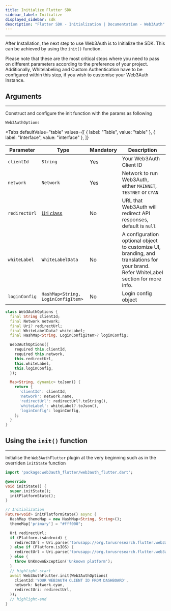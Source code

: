 ```yaml
---
title: Initialize Flutter SDK
sidebar_label: Initialize
displayed_sidebar: sdk
description: "Flutter SDK - Initialization | Documentation - Web3Auth"
---
```



---

After Installation, the next step to use Web3Auth is to Initialize the SDK. This can be achieved by using the `init()` function.

Please note that these are the most critical steps where you need to pass on different parameters according to the preference of your project.
Additionally, Whitelabeling and Custom Authentication have to be configured within this step, if you wish to customise your Web3Auth Instance.

## Arguments

---

Construct and configure the init function with the params as following

`Web3AuthOptions`

<Tabs
  defaultValue="table"
  values={[
    { label: "Table", value: "table" },
    { label: "Interface", value: "interface" },
  ]}
>

<TabItem value="table">

| Parameter     | Type                                                                     | Mandatory | Description                                                                                                                         |
| ------------- | ------------------------------------------------------------------------ | --------- | ----------------------------------------------------------------------------------------------------------------------------------- |
| `clientId`    | `String`                                                                 | Yes       | Your Web3Auth Client ID                                                                                                             |
| `network`     | `Network`                                                                | Yes       | Network to run Web3Auth, either `MAINNET`, `TESTNET` or `CYAN`                                                                      |
| `redirectUrl` | [Uri class](https://api.dart.dev/stable/2.18.0/dart-core/Uri-class.html) | No        | URL that Web3Auth will redirect API responses, default is `null`                                                                    |
| `whiteLabel`  | `WhiteLabelData`                                                         | No        | A configuration optional object to customize UI, branding, and translations for your brand. Refer WhiteLabel section for more info. |
| `loginConfig` | `HashMap<String, LoginConfigItem>`                                       | No        | Login config object                                                                                                                 |

</TabItem>

<TabItem value="interface">

```dart
class Web3AuthOptions {
  final String clientId;
  final Network network;
  final Uri? redirectUrl;
  final WhiteLabelData? whiteLabel;
  final HashMap<String, LoginConfigItem>? loginConfig;

  Web3AuthOptions({
    required this.clientId,
    required this.network,
    this.redirectUrl,
    this.whiteLabel,
    this.loginConfig,
  });

  Map<String, dynamic> toJson() {
    return {
      'clientId': clientId,
      'network': network.name,
      'redirectUrl': redirectUrl?.toString(),
      'whiteLabel': whiteLabel?.toJson(),
      'loginConfig': loginConfig,
    };
  }
}
```

</TabItem>

</Tabs>

## Using the `init()` function

---

Initialise the `Web3AuthFlutter` plugin at the very beginning such as in the overriden `initState` function

```dart
import 'package:web3auth_flutter/web3auth_flutter.dart';

@override
void initState() {
  super.initState();
  initPlatformState();
}

// Initialization
Future<void> initPlatformState() async {
  HashMap themeMap = new HashMap<String, String>();
  themeMap['primary'] = "#fff000";

  Uri redirectUrl;
  if (Platform.isAndroid) {
    redirectUrl = Uri.parse('torusapp://org.torusresearch.flutter.web3authexample/auth');
  } else if (Platform.isIOS) {
    redirectUrl = Uri.parse('torusapp://org.torusresearch.flutter.web3authexample');
  } else {
    throw UnKnownException('Unknown platform');
  }
  // highlight-start
  await Web3AuthFlutter.init(Web3AuthOptions(
    clientId:'YOUR WEB3AUTH CLIENT ID FROM DASHBOARD',
    network: Network.cyan,
    redirectUri: redirectUrl,
  ));
  // highlight-end
}
```
